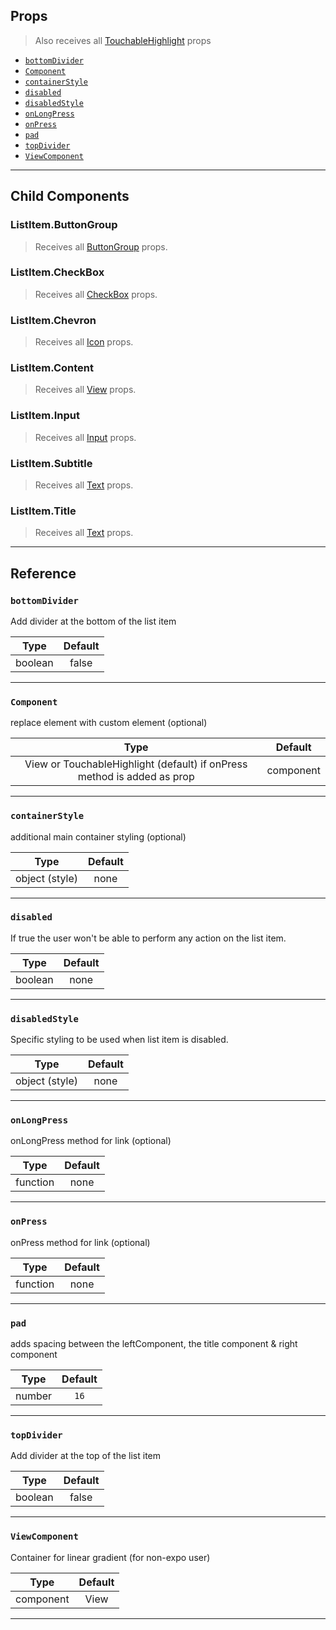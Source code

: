 ## Props

> Also receives all
> [TouchableHighlight](https://reactnative.dev/docs/touchablehighlight#props)
> props

- [`bottomDivider`](#bottomdivider)
- [`Component`](#Component)
- [`containerStyle`](#containerstyle)
- [`disabled`](#disabled)
- [`disabledStyle`](#disabledstyle)
- [`onLongPress`](#onlongpress)
- [`onPress`](#onpress)
- [`pad`](#pad)
- [`topDivider`](#topdivider)
- [`ViewComponent`](#viewcomponent)

---

## Child Components

### ListItem.ButtonGroup

> Receives all [ButtonGroup](button_group.md#props) props.

### ListItem.CheckBox

> Receives all [CheckBox](checkbox.md#props) props.

### ListItem.Chevron

> Receives all [Icon](icon.md#props) props.

### ListItem.Content

> Receives all [View](https://reactnative.dev/docs/view#props) props.

### ListItem.Input

> Receives all [Input](input.md#props) props.

### ListItem.Subtitle

> Receives all [Text](text.md#props) props.

### ListItem.Title

> Receives all [Text](text.md#props) props.

---

## Reference

### `bottomDivider`

Add divider at the bottom of the list item

|  Type   | Default |
| :-----: | :-----: |
| boolean |  false  |

---

### `Component`

replace element with custom element (optional)

|                                  Type                                   |  Default  |
| :---------------------------------------------------------------------: | :-------: |
| View or TouchableHighlight (default) if onPress method is added as prop | component |

---

### `containerStyle`

additional main container styling (optional)

|      Type      | Default |
| :------------: | :-----: |
| object (style) |  none   |

---

### `disabled`

If true the user won't be able to perform any action on the list item.

|  Type   | Default |
| :-----: | :-----: |
| boolean |  none   |

---

### `disabledStyle`

Specific styling to be used when list item is disabled.

|      Type      | Default |
| :------------: | :-----: |
| object (style) |  none   |

---

### `onLongPress`

onLongPress method for link (optional)

|   Type   | Default |
| :------: | :-----: |
| function |  none   |

---

### `onPress`

onPress method for link (optional)

|   Type   | Default |
| :------: | :-----: |
| function |  none   |

---

### `pad`

adds spacing between the leftComponent, the title component & right component

|  Type  | Default |
| :----: | :-----: |
| number |  `16`   |

---

### `topDivider`

Add divider at the top of the list item

|  Type   | Default |
| :-----: | :-----: |
| boolean |  false  |

---

### `ViewComponent`

Container for linear gradient (for non-expo user)

|   Type    | Default |
| :-------: | :-----: |
| component |  View   |

---
